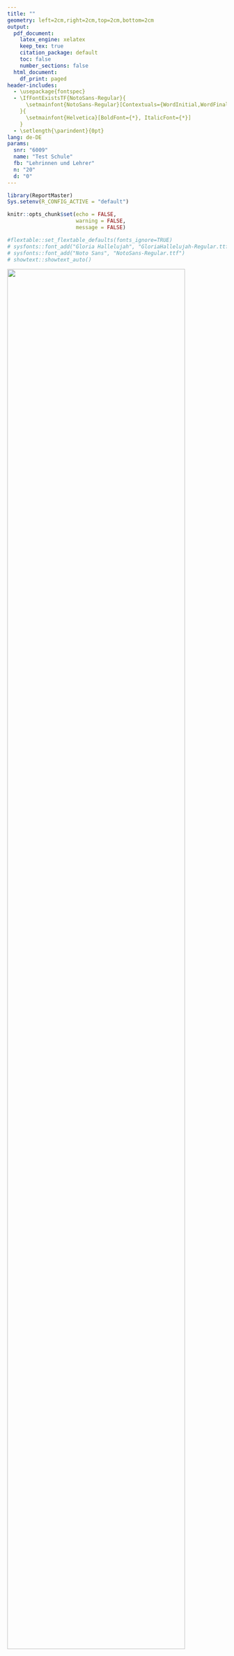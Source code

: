 ```yaml
---
title: ""
geometry: left=2cm,right=2cm,top=2cm,bottom=2cm
output:
  pdf_document:
    latex_engine: xelatex
    keep_tex: true
    citation_package: default  
    toc: false       
    number_sections: false
  html_document:
    df_print: paged
header-includes:
  - \usepackage{fontspec}
  - \IfFontExistsTF{NotoSans-Regular}{
      \setmainfont{NotoSans-Regular}[Contextuals={WordInitial,WordFinal}, BoldFont={*}, ItalicFont={*}]
    }{
      \setmainfont{Helvetica}[BoldFont={*}, ItalicFont={*}]
    }
  - \setlength{\parindent}{0pt}
lang: de-DE
params:
  snr: "6009"
  name: "Test Schule"
  fb: "Lehrinnen und Lehrer"
  n: "20"
  d: "0"
---
```


```r
library(ReportMaster)
Sys.setenv(R_CONFIG_ACTIVE = "default")

knitr::opts_chunk$set(echo = FALSE,
                      warning = FALSE,
                      message = FALSE)

#flextable::set_flextable_defaults(fonts_ignore=TRUE)
# sysfonts::font_add("Gloria Hallelujah", "GloriaHallelujah-Regular.ttf")
# sysfonts::font_add("Noto Sans", "NotoSans-Regular.ttf")
# showtext::showtext_auto()

```


```{=tex}
\begin{figure}[h!]
\raggedleft
\includegraphics[width=0.55\textwidth]{header_eva_las.png}
\vspace{10mm}
\end{figure}
\begin{center}
\section*{\Huge Ergebnisse aus der Befragung\newline zur Externen Evaluation} 
\end{center}
\vspace{10mm}  % Optional additional space
```



![](graphic-title_bfr.png){width="90%"}

## \LARGE `r params$name` (`r params$snr`)

- Ergebnisauswertung: `r params$fb`

- Gültige Bewertungen: `r params$n`

- Evaluationsjahr: `r format(Sys.Date(), "%Y")`

\newpage

## Hinweise zum besseren Verständnis der Darstellungen

\linespread{1.5} 

1.  Die Überschriften zeigen die Zuordnung der Befragungsergebnisse zu den Kriterien und Anforderungen des bayerischen Qualitätstableaus. Für jede Qualitätsanforderung wird in einem Diagramm und in einer Tabelle dargestellt, inwiefern die Befragten den Aussagen im Fragebogen (Items) zugestimmt haben.

2.  Die Balken in den Diagrammen zeigen, wie sich die Antworten der Befragten zu den Items über die verschiedenen Antwortkategorien verteilen. Die Farblegende findet sich in der darunterliegenden Tabelle in der Kopfzeile.

3.  In den Balken ist für jede Antwortkategorie der prozentuale Anteil der Personen angegeben, die sich für diese Antwort entschieden haben. In den Tabellen finden Sie zusätzlich die absolute Anzahl der Befragten, die eine bestimmte Antwortkategorie gewählt haben.

4.  Neben jedem Balken und in den Zeilen der Tabelle steht eine Kurzform der Fragebogenitems. Aus dem Kürzel in den Klammern geht die Personengruppe hervor, die das jeweilige Item eingeschätzt hat: (elt) für Eltern, (sus) für Schülerinnen und Schüler, (leh) für Lehrkräfte) und (aus) für Ausbildungspartner.

5.  Weisen die einer bestimmten Qualitätsanforderung zugehörigen Fragebogenitems durchgängig hohe Zustimmungswerte auf, wird die Anforderung durch die Befragungsergebnisse gestützt.

\pagebreak




